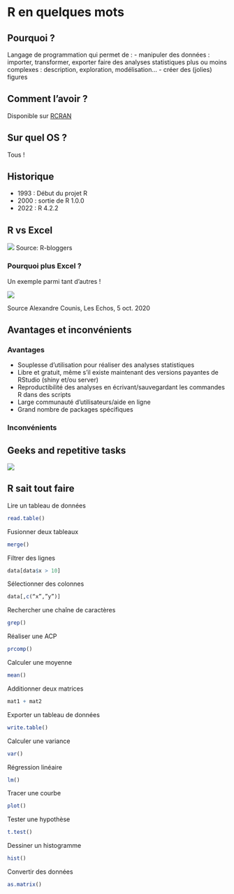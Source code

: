 # R en quelques mots

## Pourquoi ?

Langage de programmation qui permet de :
- manipuler des données : importer, transformer, exporter faire des analyses statistiques plus ou moins complexes : description, exploration, modélisation...
- créer des (jolies) figures

## Comment l'avoir ? 

Disponible sur [RCRAN](https://cran.r-project.org/)

## Sur quel OS ? 

Tous ! 

## Historique

- 1993 : Début du projet R
- 2000 : sortie de R 1.0.0
- 2022 : R 4.2.2

## R vs Excel

![](images/rblogger.png)
Source: R-bloggers

### Pourquoi plus Excel ?

Un exemple parmi tant d'autres ! 

![](images/covid.png)

Source Alexandre Counis, Les Echos, 5 oct. 2020

## Avantages et inconvénients

### Avantages

- Souplesse d’utilisation pour réaliser des analyses statistiques
- Libre et gratuit, même s'il existe maintenant des versions payantes de RStudio (shiny et/ou server)
- Reproductibilité des analyses en écrivant/sauvegardant les commandes R dans des scripts
- Large communauté d’utilisateurs/aide en ligne
- Grand nombre de packages spécifiques

### Inconvénients

## Geeks and repetitive tasks

![](images/geeks.png)

## R sait tout faire

Lire un tableau de données

```R
read.table()
```

Fusionner deux tableaux

```R
merge()
```

Filtrer des lignes

```R
data[data$x > 10]
```

Sélectionner des colonnes

```R
data[,c(“x”,”y”)]
```

Rechercher une chaîne de caractères

```R
grep()
```

Réaliser une ACP

```R
prcomp()
```

Calculer une moyenne

```R
mean()
```

Additionner deux matrices

```R
mat1 + mat2
```

Exporter un tableau de données

```R
write.table()
```

Calculer une variance

```R
var()
```

Régression linéaire

```R
lm()
```

Tracer une courbe

```R
plot()
```

Tester une hypothèse

```R
t.test()
```

Dessiner un histogramme

```R
hist()
```

Convertir des données

```R
as.matrix()
```

